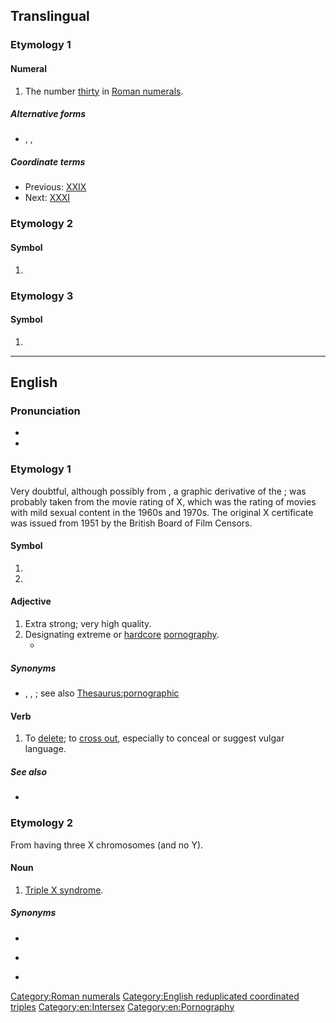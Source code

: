 {{also|xxx|.xxx}}
==Translingual==

===Etymology 1===

====Numeral====
{{mul-number}}

# The number [[thirty]] in [[Roman numerals]].[[Category:Roman numerals]]

=====Alternative forms=====
* {{l|mul|xxx}}, {{l|mul|XXL}}, {{l|mul|xxl}}

=====Coordinate terms=====
* Previous: [[XXIX]]
* Next: [[XXXI]]

===Etymology 2===

====Symbol====
{{mul-symbol}}

# {{lb|mul|computing}} {{ng|Used as a [[placeholder]] in [[source code]] to mark that some work still has to be done.}}

===Etymology 3===

====Symbol====
{{mul-symbol}}

# {{ISO 4217|res=1|representing 'no currency', to be assigned when a code is required for a transaction that does not involve currency}}

----

==English==

===Pronunciation===
* {{IPA|en|[ʔɛksʔɛksˈʔɛks]}}
* {{audio|en|LL-Q1860 (eng)-Vealhurl-XXX.wav|Audio (southern England)}}

===Etymology 1===
Very doubtful, although possibly from {{m|en|X}}, a graphic derivative of the {{m|en|skull and crossbones||indicator of death}}; was probably taken from the movie rating of X, which was the rating of movies with mild sexual content in the 1960s and 1970s. The original X certificate was issued from 1951 by the British Board of Film Censors.

====Symbol====
{{en-symbol}}

# {{n-g|Traditional brewer's mark for barrels of extra strong beer—extended to other alcoholic beverages and other products having an extra strong dimension (varying from washing soap to pornography).}}
# {{n-g|An indicator of hazard or poison.}}

====Adjective====
{{en-adj}}

# Extra strong; very high quality.
# Designating extreme or [[hardcore]] [[pornography]].
#* {{quote-journal
|en
|date=April 19, 2012
|author=Josh Halliday
|title=Free speech haven or lawless cesspool – can the internet be civilised?
|work=the Guardian
|url=http://www.guardian.co.uk/technology/2012/apr/19/free-speech-haven-lawless-cesspool
|page=
|passage=Other global taboos, such as sex and suicide, manifest themselves widely online, with websites offering suicide guides and Hot '''XXX''' Action seconds away at the click of a button. The UK government will come under pressure to block access to pornographic websites this year when a committee of MPs publishes its report on protecting children online.}}

=====Synonyms=====
* {{sense|pornography}} {{l|en|pornographic}}, {{l|en|X-rated}}, {{l|en|XXXX}}; see also [[Thesaurus:pornographic]]

====Verb====
{{en-verb|~es|+|+}}

# {{lb|en|transitive}} To [[delete]]; to [[cross out]], especially to conceal or suggest vulgar language.

=====See also=====
* {{l|en|grawlix}}

===Etymology 2===
{{wikipedia|triple X syndrome}}

From having three X chromosomes (and no Y).

====Noun====
{{en-noun|-}}

# {{lb|en|medicine}} [[triple X syndrome|Triple X syndrome]].

=====Synonyms=====
* {{l|en|47, XXX}}
* {{l|en|metafemale}} {{q|deprecated|proscribed}}
* {{l|en|triple X syndrome}}

[[Category:English reduplicated coordinated triples]]
[[Category:en:Intersex]]
[[Category:en:Pornography]]